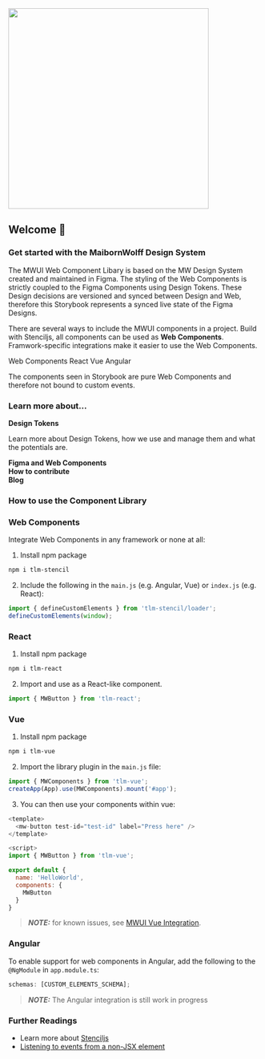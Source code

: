 
<Meta title="🚧 Welcome" />

<section style={{ minHeight: '100vh'}}>
<div id="mwui-logo" >
  <img src={logo} width="400" style={{ position: 'absolute', right: 'calc(50% - 200px)', top: '10vh' }} />
</div>

<h1 style={{ fontSize: '3em', marginTop: '25vh', marginBottom: '20px' }}>Welcome 👋</h1>

### Get started with the MaibornWolff Design System

The MWUI Web Component Libary is based on the MW Design System created and maintained in Figma. The styling of the Web Components is strictly coupled to the Figma Components
using Design Tokens. These Design decisions are versioned and synced between Design and Web, therefore this Storybook represents a synced live state of the
Figma Designs.

There are several ways to include the MWUI components in a project. Build with Stenciljs, all components can be used as **Web Components**. Framwork-specific integrations make it easier to use the Web Components.

<div style={{ display: 'flex', gap: 'var(--mw-component-chips-gap-between)' }}>
  <mw-chip selected="true" icon="check">Web Components</mw-chip>
  <mw-chip selected="true" icon="check">React</mw-chip>
  <mw-chip selected="true" icon="check">Vue</mw-chip>
  <mw-chip icon="check">Angular</mw-chip>
</div>

The components seen in Storybook are pure Web Components and therefore not bound to custom events.

<h3 style={{ fontSize: '2em', textAlign: 'center', marginTop: '100px', marginBottom: '50px' }}>Learn more about...</h3>
<div style={{ marginBottom: '50px', display: 'flex', gap: '24px' }}>
  <div
    style={{
      display: 'flex',
      justifyContent: 'space-between',
      flexDirection: 'column',
      background: '#FAFAFA',
      width: '200px',
      borderRadius: '12px',
      border: '1px solid #44555B',
      padding: '18px',
    }}
  >
    <strong>Design Tokens</strong>
    <p>Learn more about Design Tokens, how we use and manage them and what the potentials are.</p>
    <mw-button href="#" secondary label="COMING SOON"></mw-button>
  </div>
  <div
    style={{
      display: 'flex',
      justifyContent: 'space-between',
      flexDirection: 'column',
      background: '#FAFAFA',
      width: '200px',
      borderRadius: '12px',
      border: '1px solid #44555B',
      padding: '18px',
    }}
  >
    <div>
      <strong>Figma and Web Components</strong>
    </div>
    <mw-button href="#" secondary label="COMING SOON"></mw-button>
  </div>
  <div
    style={{
      display: 'flex',
      justifyContent: 'space-between',
      flexDirection: 'column',
      background: '#FAFAFA',
      width: '200px',
      borderRadius: '12px',
      border: '1px solid #44555B',
      padding: '18px',
    }}
  >
    <div>
      <strong>How to contribute</strong>
    </div>
    <mw-button href="mailto:martin.prinz@maibornwolff.de" label="CONTACT US"></mw-button>
  </div>
  <div
    style={{
      display: 'flex',
      justifyContent: 'space-between',
      flexDirection: 'column',
      background: '#FAFAFA',
      width: '200px',
      borderRadius: '12px',
      border: '1px solid #44555B',
      padding: '18px',
    }}
  >
    <div>
      <strong>Blog</strong>
    </div>
    <mw-button href="#" secondary label="COMING SOON"></mw-button>
  </div>
</div>

</section>

<section>
<h3 style={{ fontSize: '2em', textAlign: 'center', marginBottom: '50px' }}>How to use the Component Library</h3>

### Web Components

Integrate Web Components in any framework or none at all:

1. Install npm package

```bash
npm i tlm-stencil
```

2. Include the following in the `main.js` (e.g. Angular, Vue) or `index.js` (e.g. React):

```javascript
import { defineCustomElements } from 'tlm-stencil/loader';
defineCustomElements(window);
```

### React

1. Install npm package

```bash
npm i tlm-react
```

2. Import and use as a React-like component.

```javascript
import { MWButton } from 'tlm-react';
```

### Vue

1. Install npm package

```bash
npm i tlm-vue
```

2. Import the library plugin in the `main.js` file:

```javascript
import { MWComponents } from 'tlm-vue';
createApp(App).use(MWComponents).mount('#app');
```

3. You can then use your components within vue:

```javascript
<template>
  <mw-button test-id="test-id" label="Press here" />
</template>

<script>
import { MWButton } from 'tlm-vue';

export default {
  name: 'HelloWorld',
  components: {
    MWButton
  }
}
```

> **_NOTE:_** for known issues, see [MWUI Vue Integration](https://github.com/MaibornWolff/tlm-components/tree/main/tlm-vue#known-issues).

### Angular

To enable support for web components in Angular, add the following to the `@NgModule` in `app.module.ts`:

```TypeScript
schemas: [CUSTOM_ELEMENTS_SCHEMA];
```

> **_NOTE:_** The Angular integration is still work in progress

### Further Readings

- Learn more about [Stenciljs](https://stenciljs.com/)
- [Listening to events from a non-JSX element](https://stenciljs.com/docs/events#listening-to-events-from-a-non-jsx-element)

</section>
